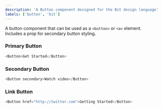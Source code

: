 ```yaml
---
description: 'A Button component designed for the Bit design language'
labels: ['button', 'bit']
---
```



A button component that can be used as a `<button>` or `<a>` element. Includes a prop for secondary button styling.

### Primary Button

```js live
<Button>Get Started</Button>
```

### Secondary Button

```js live
<Button secondary>Watch video</Button>
```

### Link Button

```js live
<Button href="http://twitter.com">Getting Started</Button>
```
